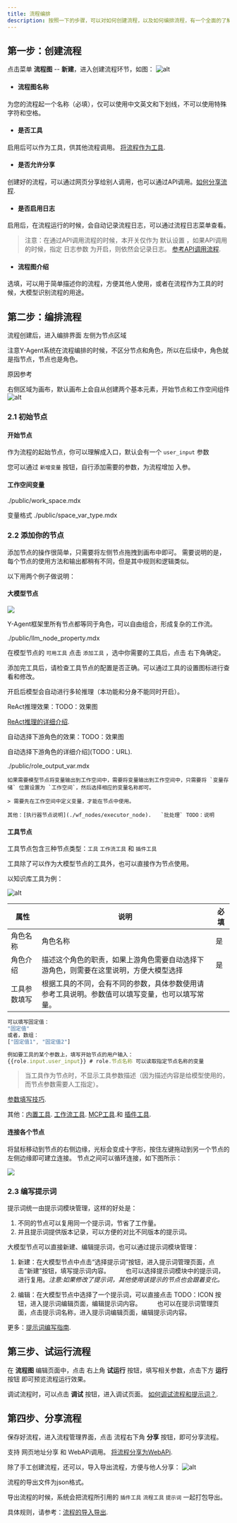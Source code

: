 ```yaml
---
title: 流程编排
description: 按照一下的步骤，可以对如何创建流程，以及如何编排流程，有一个全面的了解。
---
```


## 第一步：创建流程

点击菜单 **流程图** -- **新建**，进入创建流程环节，如图：
![alt](../../imgs/create_flow_dialog.png)

- #### 流程图名称

为您的流程起一个名称（必填），仅可以使用中文英文和下划线，不可以使用特殊字符和空格。
- #### 是否工具

启用后可以作为工具，供其他流程调用。 [将流程作为工具](/work_flow/wf_nodes/wf_tool_node).


- #### 是否允许分享
创建好的流程，可以通过网页分享给别人调用，也可以通过API调用。[如何分享流程](/docs/y-agent/work_flow/share_flow).

- #### 是否启用日志

启用后，在流程运行的时候，会自动记录流程日志，可以通过流程日志菜单查看。

> 注意：在通过API调用流程的时候，本开关仅作为 默认设置 ，如果API调用的时候，指定 日志参数 为开启，则依然会记录日志。
 [参考API调用流程](/docs/y-agent/work_flow/share_flow#通过代码调用流程).

- #### 流程图介绍

选填，可以用于简单描述你的流程，方便其他人使用，或者在流程作为工具的时候，大模型识别流程的用途。



## 第二步：编排流程

流程创建后，进入编排界面
左侧为节点区域

<Callout> 注意Y-Agent系统在流程编排的时候，不区分节点和角色，所以在后续中，角色就是指节点，节点也是角色。</Callout> 

原因参考

右侧区域为画布，默认画布上会自从创建两个基本元素，开始节点和工作空间组件
![alt](./imgs/work_flow_start_demo.png)

### 2.1 初始节点

#### 开始节点
作为流程的起始节点，你可以理解成入口，默认会有一个 `user_input` 参数

您可以通过 `新增变量` 按钮，自行添加需要的参数，为流程增加 入参。


#### 工作空间变量

<Accordions>
  <Accordion title="工作空间变量的详细说明">

<include>./public/work_space.mdx</include>

变量格式
<include>./public/space_var_type.mdx</include>

  </Accordion>
</Accordions>


### 2.2 添加你的节点
添加节点的操作很简单，只需要将左侧节点拖拽到画布中即可。
需要说明的是，每个节点的使用方法和输出都稍有不同，但是其中规则和逻辑类似。

以下用两个例子做说明：
#### 大模型节点

![](./imgs/big_model_node.png)

<Callout>Y-Agent框架里所有节点都等同于角色，可以自由组合，形成复杂的工作流。</Callout>

<Accordions>
  <Accordion title="大模型节点属性和填写说明">
  <include>./public/llm_node_property.mdx</include>

  </Accordion>
  
  <Accordion title="如何为大模型添加工具？">

在模型节点的 `可用工具` 点击 `添加工具` ，选中你需要的工具后，点击 右下角确定。

添加完工具后，请检查工具节点的配置是否正确。可以通过工具的设置图标进行查看和修改。

  </Accordion>
  
  <Accordion title="如何开启ReAct推理？">

开启后模型会自动进行多轮推理（本功能和分身不能同时开启）。

ReAct推理效果：TODO：效果图

[ReAct推理的详细介绍](TODO：URL).

  </Accordion>
  
  <Accordion title="如何开启自动选择下游角色？">

 
自动选择下游角色的效果：TODO：效果图

自动选择下游角色的详细介绍](TODO：URL).

  </Accordion>
  
  <Accordion title="角色自身如何输出变量？" id="role_output_var">

<include>./public/role_output_var.mdx</include>

  </Accordion>
  
  <Accordion title="如何输出变量到工作空间？">

    如果需要模型节点将变量输出到工作空间中，需要将变量输出到工作空间中，只需要将 `变量存储` 位置设置为 `工作空间`，然后选择相应的变量名称即可。

    > 需要先在工作空间中定义变量，才能在节点中使用。


  </Accordion>
</Accordions>

    其他：[执行器节点说明](./wf_nodes/executor_node).   `批处理` TODO：说明

#### 工具节点
工具节点包含三种节点类型：`工具` `工作流工具` 和 `插件工具`

工具除了可以作为大模型节点的工具外，也可以直接作为节点使用。

以知识库工具为例：

![alt](./imgs/kb_retriever_tool.png)


<Accordions>
  <Accordion title="工具节点的属性说明">

| 属性 | 说明 | 必填 |
| --- | --- | --- |
| 角色名称 | 角色名称 | 是 |
| 角色介绍 | 描述这个角色的职责，如果上游角色需要自动选择下游角色，则需要在这里说明，方便大模型选择 | 是 |
| 工具参数填写 | 根据工具的不同，会有不同的参数，具体参数使用请参考工具说明。参数值可以填写变量，也可以填写常量。 |   |

  </Accordion>
  
  <Accordion title="如何为工具节点添加参数？">

```js tab="填写固定参数"
可以填写固定值：
"固定值"
或者，数组：
["固定值1", "固定值2"]
```
```js tab="填写变量参数"
例如要工具的某个参数上，填写开始节点的用户输入：
{{role.input.user_input}} # role.节点名称 可以读取指定节点名称的变量
```

> 当工具作为节点时，不显示工具参数描述（因为描述内容是给模型使用的，而节点参数需要人工指定）。

[参数填写技巧](TODO：URL).

  </Accordion>
</Accordions>


其他：[内置工具](/docs/y-agent/work_flow/wf_nodes/df_tool_node). [工作流工具](/docs/y-agent/work_flow/wf_nodes/wf_tool_node). 
[MCP工具](/docs/y-agent/work_flow/wf_nodes/mcp_tool_node).和 [插件工具](/docs/y-agent/work_flow/wf_nodes/webapi_tool_node).

#### 连接各个节点

将鼠标移动到节点的右侧边缘，光标会变成十字形，按住左键拖动到另一个节点的左侧边缘即可建立连接。
节点之间可以循环连接，如下图所示：

![](../../imgs/flow_chart.png)

### 2.3 编写提示词
提示词统一由提示词模块管理，这样的好处是：


1. 不同的节点可以复用同一个提示词，节省了工作量。
2. 并且提示词提供版本记录，可以方便的对比不同版本的提示词。


<Accordions>
  <Accordion title="新建 或者 编辑提示词">

大模型节点可以直接新建、编辑提示词，也可以通过提示词模块管理：

1. 新建：在大模型节点中点击“选择提示词”按钮，进入提示词管理页面，点击“新建”按钮，填写提示词内容。
　　 也可以选择提示词模块中的提示词，进行复用。*注意:如果修改了提示词，其他使用该提示的节点也会跟着变化。*

2.  编辑：在大模型节点中选择了一个提示词，可以直接点击 TODO：ICON 按钮，进入提示词编辑页面，编辑提示词内容。
　　 也可以在提示词管理页面，点击提示词名称，进入提示词编辑页面，编辑提示词内容。

  </Accordion>
</Accordions>

更多：[提示词编写指南](prompt_guide.mdx).

## 第三步、试运行流程

在 **流程图** 编辑页面中，点击 右上角 **试运行** 按钮，填写相关参数，点击下方 **运行** 按钮 即可预览流程运行效果。

调试流程时，可以点击 **调试** 按钮，进入调试页面。  [如何调试流程和提示词？](./debug_flow.mdx).





## 第四步、分享流程

保存好流程，进入流程管理界面，点击 流程右下角 **分享** 按钮，即可分享流程。

支持 网页地址分享 和 WebAPi调用。 [将流程分享为WebAPi](/docs/y-agent/work_flow/share_flow).


<Accordions>
  <Accordion title="流程的导入导出">

除了手工创建流程，还可以，导入导出流程，方便与他人分享：
![alt](./imgs/work_flow_edit.png)

流程的导出文件为json格式。

导出流程的时候，系统会把流程所引用的 `插件工具` `流程工具` `提示词` 一起打包导出。

具体规则，请参考：[流程的导入导出](/docs/y-agent/work_flow/import_export_wf).

  </Accordion>
</Accordions>

